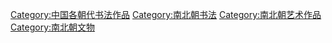 [[Category:中国各朝代书法作品|Category:中国各朝代书法作品]]
[[Category:南北朝书法|Category:南北朝书法]]
[[Category:南北朝艺术作品|Category:南北朝艺术作品]]
[[Category:南北朝文物|Category:南北朝文物]]